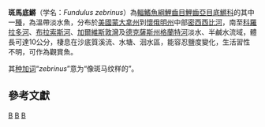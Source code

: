 {{Speciesbox 
| taxon = Fundulus zebrinus
| authority = Jordan & Gilbert, 1883
| image = Fundulus zebrinus.jpg
| status = LC
| status_system = IUCN3.1
| synonyms = *''Plancterus zebrinus'' <small>Jordan & Gilbert, 1883</small>
}}
'''斑馬底鱂'''（学名：''Fundulus zebrinus''）為[[輻鰭魚綱|輻鰭魚綱]][[鯉齒目|鯉齒目]][[鯉齒亞目|鯉齒亞目]][[底鱂科|底鱂科]]的其中一[[種|種]]，為溫帶淡水魚，分布於[[美國|美國]][[蒙大拿州|蒙大拿州]]到[[懷俄明州|懷俄明州]]中部[[密西西比河|密西西比河]]，南至[[科羅拉多河|科羅拉多河]]、[[布拉索斯河|布拉索斯河]]、[[加爾維斯敦灣|加爾維斯敦灣]]及[[德克薩斯州|德克薩斯州]][[格蘭特河|格蘭特河]]淡水、半鹹水流域，體長可達10公分，棲息在沙底質溪流、水塘、洄水區，能容忍鹽度變化，生活習性不明，可作為觀賞魚。

其[[种加词|种加词]]“''zebrinus''”意为“像斑马纹样的”。

== 參考文獻 ==
{{Reflist}}
{{Taxonbar}}

[[Category:觀賞魚|B]]
[[Category:底鱂屬|B]]
[[Category:1883年描述的魚類|B]]